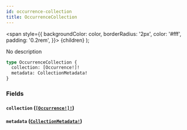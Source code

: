 ```yaml
---
id: occurrence-collection
title: OccurrenceCollection
---
```


<span
style={{
      backgroundColor: color,
      borderRadius: '2px',
      color: '#fff',
      padding: '0.2rem',
    }}>
{children}
</span>
);

No description

```graphql
type OccurrenceCollection {
  collection: [Occurrence!]!
  metadata: CollectionMetadata!
}
```

### Fields

#### `collection` ([`[Occurrence!]!`](/api/objects/occurrence))

#### `metadata` ([`CollectionMetadata!`](/api/objects/collection-metadata))
